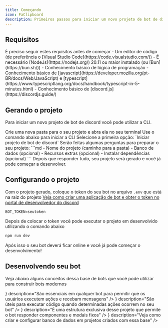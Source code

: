 ```yaml
---
title: Começando
icon: FaClipboard
description: Primeiros passos para iniciar um novo projeto de bot de discord
---
```


## Requisitos

<Callout type="warn">
  É preciso seguir estes requisitos antes de começar
  - Um editor de código (de preferência o [Visual Studio Code](https://code.visualstudio.com/))
  - É necessário [NodeJs](https://nodejs.org/) 20.11 ou maior instalado (ou [Bun](https://bun.sh/))
  - Conhecimento básico de lógica de programação
  - Conhecimento básico de [javascript](https://developer.mozilla.org/pt-BR/docs/Web/JavaScript) e [typescript](https://www.typescriptlang.org/docs/handbook/typescript-in-5-minutes.html)
  - Conhecimento básico de [discord.js](https://discordjs.guide/)
</Callout>

## Gerando o projeto

Para iniciar um novo projeto de bot de discord você pode utilizar a CLI.

<Steps>
  <Step>
    Crie uma nova pasta para o seu projeto e abra ela no seu terminal
  </Step>
  <Step>
  Use o comando abaixo para iniciar a CLI
  <CliCommand packageName="constatic@latest" />
  </Step>
  <Step>
    Selecione a primeira opção: `Iniciar projeto de bot de discord`
  </Step>
  <Step>
  Serão feitas algumas perguntas para preparar o seu projeto:
  ```md
  - Nome do projeto (caminho para a pasta)
  - Banco de dados (opcional)
  - Recursos extras (opcional)
  - Instalar dependências (opcional)
  ```
  </Step>
  <Step>
    Depois que responder tudo, seu projeto será gerado e você já pode começar a desenvolver.
  </Step>
</Steps>

## Configurando o projeto

Com o projeto gerado, coloque o token do seu bot no arquivo `.env` que está na raiz do projeto
<Callout type="info">
    [Veja como criar uma aplicação de bot e obter o token no portal de desenvolvedor do discord](/docs/discord/guides/application)
</Callout>

```properties title=".env"
BOT_TOKEN=seutoken
```

Depois de colocar o token você pode executar o projeto em desenvolvido utilizando o comando abaixo

```bash
npm run dev
```

Após isso o seu bot deverá ficar online e você já pode começar o desenvolvimento!

## Desenvolvendo seu bot

Veja abaixo alguns conceitos dessa base de bots que você pode utilizar para construir bots modernos

<Cards>
  <Card
    href="/docs/discord/commands"
    title="Comandos"
    icon={<icons.HiMiniCommandLine/>}
    description="São essenciais em qualquer bot para permitir que os usuários executem ações e recebam mensagens"
  />
  <Card
    href="/docs/discord/events"
    title="Eventos"
    icon={<icons.RiCalendarEventFill/>}
    description="São úteis para executar código quando determinadas ações ocorrem no seu bot"
  />
  <Card
    href="/docs/discord/responders"
    title="Responders"
    icon={<icons.BsFillReplyFill/>}
    description="É uma estrutura exclusiva desse projeto que permite o bot responder componentes e modais fixos"
  />
  <Card
    href="/docs/discord/presets/databases"
    title="Banco de dados"
    icon={<icons.FaDatabase/>}
    description="Veja como criar e configurar banco de dados em projetos criados com essa base"
  />
</Cards>